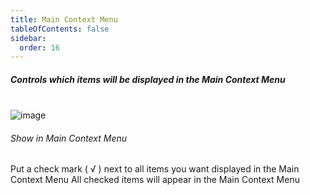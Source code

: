 ```yaml
---
title: Main Context Menu
tableOfContents: false
sidebar:
  order: 16
---
```



##### Controls which items will be displayed in the Main Context Menu

<br />

<Image class="help-img" src={mainContextmenu} alt="image" />

###### <span class="font-normal">Show in </span>Main Context Menu

<div class="ml-3">
  Put a check mark ( &#8730; ) next to all items you want displayed in the Main Context Menu All
  checked items will appear in the Main Context Menu
</div>
